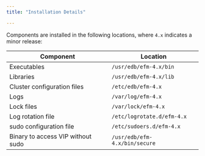 ```yaml
---
title: "Installation Details"

---
```




Components are installed in the following locations, where `4.x` indicates a minor release:

| Component                         | Location                      |
| --------------------------------- | ----------------------------- |
| Executables                       | `/usr/edb/efm-4.x/bin`        |
| Libraries                         | `/usr/edb/efm-4.x/lib`        |
| Cluster configuration files       | `/etc/edb/efm-4.x`            |
| Logs                              | `/var/log/efm-4.x`            |
| Lock files                        | `/var/lock/efm-4.x`           |
| Log rotation file                 | `/etc/logrotate.d/efm-4.x`    |
| sudo configuration file           | `/etc/sudoers.d/efm-4.x`      |
| Binary to access VIP without sudo | `/usr/edb/efm-4.x/bin/secure` |

